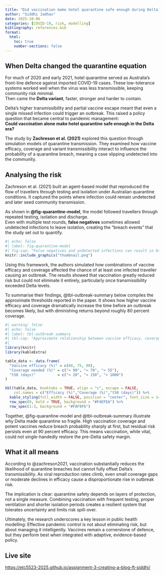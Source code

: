 ```yaml
---
title: "Did vaccination make hotel quarantine safe enough during Delta?"
author: "Siddhi Jadhav"
date: 2025-10-06
categories: [COVID-19, risk, modelling]
bibliography: references.bib
format:
  html:
    toc: true
    number-sections: false
---
```


## When Delta changed the quarantine equation

For much of 2020 and early 2021, hotel quarantine served as Australia’s front-line defence against imported COVID-19 cases. These low-tolerance systems worked well when the virus was less transmissible, keeping community risk minimal.  
Then came the **Delta variant**, faster, stronger and harder to contain.  

Delta’s higher transmissibility and partial vaccine escape meant that even a single missed infection could trigger an outbreak. This raised a policy question that became central to pandemic management:  
**Could vaccination alone make hotel quarantine safe enough in the Delta era?**

The study by **Zachreson et al. (2021)** explored this question through simulation models of quarantine transmission. They examined how vaccine efficacy, coverage and variant transmissibility interact to influence the probability of a quarantine breach, meaning a case slipping undetected into the community.




## Analysing the risk

Zachreson et al. (2021) built an agent-based model that reproduced the flow of travellers through testing and isolation under Australian quarantine conditions. It captured the points where infection could remain undetected and later seed community transmission.  

As shown in **@fig-quarantine-model**, the model followed travellers through repeated testing, isolation and discharge.  
Even with multiple test rounds, **false negatives** sometimes allowed undetected infections to leave isolation, creating the "breach events" that the study set out to quantify.



```r
#| echo: false
#| label: fig-quarantine-model
#| fig-cap: "False negatives and undetected infections can result in breach events where infected individuals enter the community."
knitr::include_graphics("thumbnail.png")
```

Using this framework, the authors simulated how combinations of vaccine efficacy and coverage affected the chance of at least one infected traveller causing an outbreak.
The results showed that vaccination greatly reduced risk but could not eliminate it entirely, particularly once transmissibility exceeded Delta levels.

To summarise their findings, @tbl-outbreak-summary below compiles the approximate thresholds reported in the paper.
It shows how higher vaccine efficacy and coverage dramatically increase the time before an outbreak becomes likely, but with diminishing returns beyond roughly 80 percent coverage.

```r
#| warning: false
#| echo: false
#| label: tbl-outbreak-summary
#| tbl-cap: "Approximate relationship between vaccine efficacy, coverageandtime to 50 % outbreak probability."
#| 
library(knitr)
library(kableExtra)

table_data <- data.frame(
  "Vaccine efficacy (%)" = c(60, 75, 90),
  "Coverage needed (%)" = c("≈ 90", "≈ 70", "≈ 55"),
  "t50 (days)"          = c("≈ 20", "≈ 150", "> 1000")
)

kbl(table_data, booktabs = TRUE, align = "c", escape = FALSE,
    col.names = c("Efficacy (%)","Coverage (%)","t50 (days)")) %>%
  kable_styling(full_width = FALSE, position = "center", font_size = 14) %>%
  row_spec(0, bold = TRUE, background = "#F4EFEA") %>%
  row_spec(1:3, background = "#FAF9F6")

```

Together, @fig-quarantine-model and @tbl-outbreak-summary illustrate why Delta made quarantine so fragile.
High vaccination coverage and potent vaccines reduce breach probability sharply at first, but residual risk persists even at 90 percent efficacy.
This means vaccination, while vital, could not single-handedly restore the pre-Delta safety margin.


## What it all means


According to @zachreson2021, vaccination substantially reduces the likelihood of quarantine breaches but cannot fully offset Delta’s transmissibility.
As viral reproduction rates climb, even small coverage gaps or moderate declines in efficacy cause a disproportionate rise in outbreak risk.

The implication is clear: quarantine safety depends on layers of protection, not a single measure.
Combining vaccination with frequent testing, proper ventilation and shorter isolation periods creates a resilient system that tolerates uncertainty and limits risk spill-over. 

Ultimately, the research underscores a key lesson in public health modelling:
Effective pandemic control is not about eliminating risk, but about managing it intelligently.
Vaccines remain a cornerstone of defence, but they perform best when integrated with adaptive, evidence-based policy.

::: callout-note
## Live site
[https://etc5523-2025.github.io/assignment-3-creating-a-blog-ft-siddhi/](https://etc5523-2025.github.io/assignment-3-creating-a-blog-ft-siddhi/)
:::

